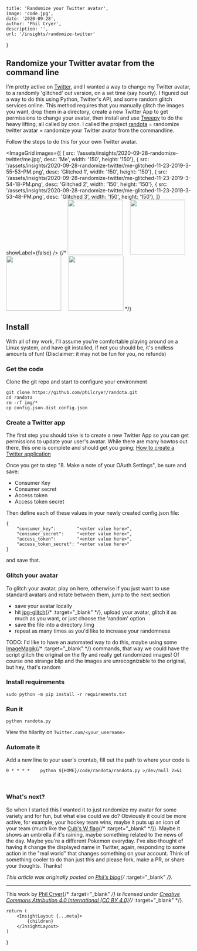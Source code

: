 
    title: 'Randomize your Twitter avatar',
    image: 'code.jpg',
    date: '2020-09-28',
    author: 'Phil Cryer',
    description: '',
    url: '/insights/randomize-twitter'
}

## Randomize your Twitter avatar from the command line

I'm pretty active on [Twitter](https://twitter.com/fak3r), and I wanted a way to change my Twitter avatar, to a randomly 'glitched' out version, on a set time (say hourly). I figured out a way to do this using Python, Twitter's API, and some random glitch services online. This method requires that you manually glitch the images you want, drop them in a directory, create a new Twitter App to get permissions to change your avatar, then install and use [Tweepy](https://www.tweepy.org/) to do the heavy lifting, all called by cron. I called the project [randota](https://github.com/philcryer/randota.git) = randomize twitter avatar = randomize your Twitter avatar from the commandline.

Follow the steps to do this for your own Twitter avatar.


<ImageGrid
    images={[
        { src: '/assets/insights/2020-09-28-randomize-twitter/me.jpg', desc: 'Me', width: '150', height: '150'},
        { src: '/assets/insights/2020-09-28-randomize-twitter/me-glitched-11-23-2019-3-55-53-PM.png', desc: 'Glitched 1', width: '150', height: '150'},
        { src: '/assets/insights/2020-09-28-randomize-twitter/me-glitched-11-23-2019-3-54-18-PM.png', desc: 'Glitched 2', width: '150', height: '150'},
        { src: '/assets/insights/2020-09-28-randomize-twitter/me-glitched-11-23-2019-3-53-48-PM.png', desc: 'Glitched 3', width: '150', height: '150'},
    ]}
    showLabel={false}
/>
{/* <img src="/assets/insights/2020-09-28-randomize-twitter/me.jpg" height="150" width="150"/> &nbsp;&nbsp;&nbsp;
<img src="/assets/insights/2020-09-28-randomize-twitter/me-glitched-11-23-2019-3-55-53-PM.png" height="150" width="150"/> &nbsp;&nbsp;&nbsp;
<img src="/assets/insights/2020-09-28-randomize-twitter/me-glitched-11-23-2019-3-54-18-PM.png" height="150" width="150"/> &nbsp;&nbsp;&nbsp;
<img src="/assets/insights/2020-09-28-randomize-twitter/me-glitched-11-23-2019-3-53-48-PM.png" height="150" width="150"/> */}

## Install

With all of my work, I'll assume you're comfortable playing around on a Linux system, and have git installed, if not you should be, it's endless amounts of fun! (Disclaimer: it may not be fun for you, no refunds)

### Get the code

Clone the git repo and start to configure your environment

```
git clone https://github.com/philcryer/randota.git
cd randota
rm -rf img/*
cp config.json.dist config.json
``` 

### Create a Twitter app

The first step you should take is to create a new Twitter App so you can get permissions to update your user's avatar. While there are many howtos out there, this one is complete and should get you going; [How to create a Twitter application](https://docs.inboundnow.com/guide/create-twitter-application/)

Once you get to step "8. Make a note of your OAuth Settings", be sure and save:

* Consumer Key
* Consumer secret
* Access token
* Access token secret

Then define each of these values in your newly created config.json file:

```
{
    "consumer_key":        "<enter value here>",
    "consumer_secret":     "<enter value here>",
    "access_token":        "<enter value here>",
    "access_token_secret": "<enter value here>"
}
```

and save that.

### Glitch your avatar

To glitch your avatar, play on here, otherwise if you just want to use standard avatars and rotate between them, jump to the next section

* save your avatar locally
* hit [jpg-glitch](https://snorpey.github.io/jpg-glitch/){/* :target="_blank" */}, upload your avatar, glitch it as much as you want, or just choose the 'random' option
* save the file into a directory /img
* repeat as many times as you'd like to increase your randomness

TODO: I'd like to have an automated way to do this, maybe using some [ImageMagik](https://imagemagick.org/){/* :target="_blank" */} commands, that way we could have the script glitch the original on the fly and really get randomized images! Of course one strange blip and the images are unrecognizable to the original, but hey, that's random

### Install requirements

```
sudo python -m pip install -r requirements.txt
```

### Run it

```
python randota.py
```

View the hilarity on `Twitter.com/<your_username>`

### Automate it

Add a new line to your user's crontab, fill out the path to where your code is

```
0 * * * *    python ${HOME}/code/randota/randota.py >/dev/null 2>&1
```

<br/>

### What's next?

So when I started this I wanted it to just randomize my avatar for some variety and for fun, but what else could we do? Obviously it could be more active, for example, your hockey team wins, maybe it puts up an icon of your team (much like the [Cub's W flag](https://en.wikipedia.org/wiki/Cubs_Win_Flag){/* :target="_blank" */}). Maybe it shows an umbrella if it's raining, maybe something related to the news of the day. Maybe you're a different Pokemon everyday. I've also thought of having it change the displayed name in Twitter, again, responding to some action in the "real world" that changes something on your account. Think of something cooler to do than just this and please fork, make a PR, or share your thoughts. Thanks!

*This article was originally posted on [Phil's blog](https://fak3r.com/2020/08/23/randomize-your-twitter-avatar-from-the-commandline/){/* :target="_blank" */}.*

***

This work by [Phil Cryer](https://philcryer.com/){/* :target="_blank" */} is licensed under [Creative Commons Attribution 4.0 International (CC BY 4.0)](https://creativecommons.org/licenses/by/4.0/){/* :target="_blank" */}.

    return (
        <InsightLayout {...meta}>
            {children}
        </InsightLayout>
    )
}
